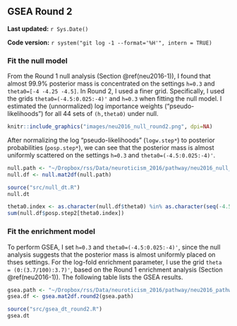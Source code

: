 ## GSEA Round 2 {#neu2016-2}

**Last updated:** `r Sys.Date()`

**Code version:** `r system("git log -1 --format='%H'", intern = TRUE)`

### Fit the null model

From the Round 1 null analysis (Section \@ref(neu2016-1)), I found that almost 99.9% posterior mass is concentrated on the settings `h=0.3` and `theta0=[-4 -4.25 -4.5]`. In Round 2, I used a finer grid. Specifically, I used the grids `theta0=(-4.5:0.025:-4)'` and `h=0.3` when fitting the null model. I estimated the (unnormalized) log importance weights ("pseudo-likelihoods") for all 44 sets of `(h,theta0)` under null. 

```r
knitr::include_graphics("images/neu2016_null_round2.png", dpi=NA)
```

After normalizing the log "pseudo-likelihoods" (`logw.step*`) to posterior probabilities (`posp.step*`), we can see that the posterior mass is almost uniformly scattered on the settings `h=0.3` and `theta0=(-4.5:0.025:-4)'`.
```r
null.path <- "~/Dropbox/rss/Data/neuroticism_2016/pathway/neu2016_null_201609.mat"
null.df <- null.mat2df(null.path)
```

```r
source("src/null_dt.R")
null.dt
```

```r
theta0.index <- as.character(null.df$theta0) %in% as.character(seq(-4.5,-4,by=0.025)) 
sum(null.df$posp.step2[theta0.index]) 
```

### Fit the enrichment model

To perform GSEA, I set `h=0.3` and `theta0=(-4.5:0.025:-4)'`, since the null analysis suggests that the posterior mass is almost uniformly placed on thses settings. For the log-fold enrichment parameter, I use the grid `theta  = (0:(3.7/100):3.7)'`, based on the Round 1 enrichment analysis (Section \@ref(neu2016-1)). The following table lists the GSEA results. 
```r
gsea.path <- "~/Dropbox/rss/Data/neuroticism_2016/pathway/neu2016_pathway_201609.mat"
gsea.df <- gsea.mat2df.round2(gsea.path) 
```

```r
source("src/gsea_dt_round2.R")
gsea.dt
```